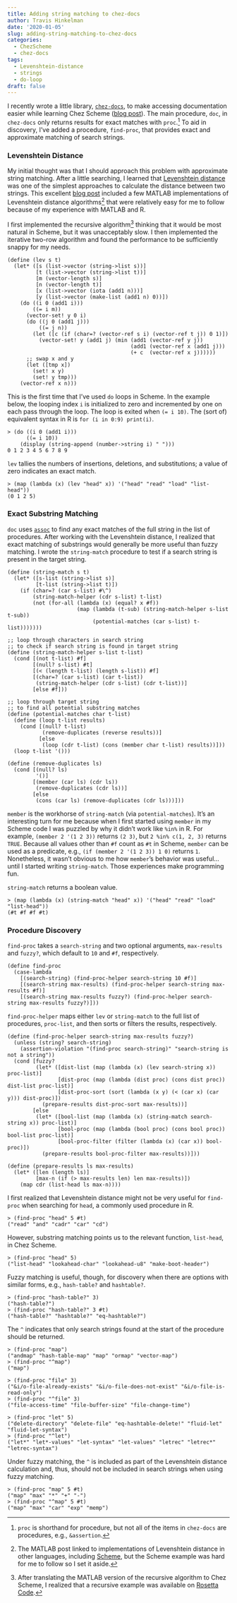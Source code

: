 ```yaml
---
title: Adding string matching to chez-docs
author: Travis Hinkelman
date: '2020-01-05'
slug: adding-string-matching-to-chez-docs
categories:
  - ChezScheme
  - chez-docs
tags:
  - Levenshtein-distance
  - strings
  - do-loop
draft: false
---
```


I recently wrote a little library, [`chez-docs`](https://github.com/hinkelman/chez-docs), to make accessing documentation easier while learning Chez Scheme ([blog post](/post/access-chez-scheme-documentation-from-repl/)). The main procedure, `doc`, in `chez-docs` only returns results for exact matches with `proc`.^[`proc` is shorthand for procedure, but not all of the items in `chez-docs` are procedures, e.g., `&assertion`.] To aid in discovery, I've added a procedure, `find-proc`, that provides exact and approximate matching of search strings.

### Levenshtein Distance

My initial thought was that I should approach this problem with approximate string matching. After a little searching, I learned that [Levenshtein distance](https://en.wikipedia.org/wiki/Levenshtein_distance) was one of the simplest approaches to calculate the distance between two strings. This excellent [blog post](https://blogs.mathworks.com/cleve/2017/08/14/levenshtein-edit-distance-between-strings/) included a few MATLAB implementations of Levenshtein distance algorithms^[The MATLAB post linked to implementations of Levenshtein distance in other languages, including [Scheme](https://en.wikibooks.org/wiki/Algorithm_Implementation/Strings/Levenshtein_distance#Scheme), but the Scheme example was hard for me to follow so I set it aside.] that were relatively easy for me to follow because of my experience with MATLAB and R. 

I first implemented the recursive algorithm^[After translating the MATLAB version of the recursive algorithm to Chez Scheme, I realized that a recursive example was available on [Rosetta Code](http://rosettacode.org/wiki/Levenshtein_distance#Scheme).] thinking that it would be most natural in Scheme, but it was unacceptably slow. I then implemented the iterative two-row algorithm and found the performance to be sufficiently snappy for my needs.

```
(define (lev s t)
  (let* ([s (list->vector (string->list s))]
         [t (list->vector (string->list t))]
         [m (vector-length s)]
         [n (vector-length t)]
         [x (list->vector (iota (add1 n)))]
         [y (list->vector (make-list (add1 n) 0))])
    (do ((i 0 (add1 i)))
        ((= i m))
      (vector-set! y 0 i)
      (do ((j 0 (add1 j)))
          ((= j n))
        (let ([c (if (char=? (vector-ref s i) (vector-ref t j)) 0 1)])
          (vector-set! y (add1 j) (min (add1 (vector-ref y j))
                                       (add1 (vector-ref x (add1 j)))
                                       (+ c  (vector-ref x j))))))
      ;; swap x and y
      (let ([tmp x])
        (set! x y)
        (set! y tmp)))
    (vector-ref x n)))
```

This is the first time that I've used `do` loops in Scheme. In the example below, the looping index `i` is initialized to zero and incremented by one on each pass through the loop. The loop is exited when `(= i 10)`. The (sort of) equivalent syntax in R is `for (i in 0:9) print(i)`.

```
> (do ((i 0 (add1 i)))
      ((= i 10))
    (display (string-append (number->string i) " ")))
0 1 2 3 4 5 6 7 8 9
```

`lev` tallies the numbers of insertions, deletions, and substitutions; a value of zero indicates an exact match. 

```
> (map (lambda (x) (lev "head" x)) '("head" "read" "load" "list-head"))
(0 1 2 5)
```

### Exact Substring Matching

`doc` uses [`assoc`](https://scheme.com/tspl4/objects.html#./objects:s58) to find any exact matches of the full string in the list of procedures. After working with the Levenshtein distance, I realized that exact matching of substrings would generally be more useful than fuzzy matching. I wrote the `string-match` procedure to test if a search string is present in the target string.

```
(define (string-match s t)
  (let* ([s-list (string->list s)]
         [t-list (string->list t)])
    (if (char=? (car s-list) #\^)
        (string-match-helper (cdr s-list) t-list)
        (not (for-all (lambda (x) (equal? x #f))
                      (map (lambda (t-sub) (string-match-helper s-list t-sub))
                           (potential-matches (car s-list) t-list)))))))

;; loop through characters in search string
;; to check if search string is found in target string
(define (string-match-helper s-list t-list)
  (cond [(not t-list) #f] 
        [(null? s-list) #t]
        [(< (length t-list) (length s-list)) #f]
        [(char=? (car s-list) (car t-list))
         (string-match-helper (cdr s-list) (cdr t-list))]
        [else #f]))

;; loop through target string
;; to find all potential substring matches
(define (potential-matches char t-list)
  (define (loop t-list results)
    (cond [(null? t-list)
           (remove-duplicates (reverse results))]
          [else
           (loop (cdr t-list) (cons (member char t-list) results))]))
  (loop t-list '()))
  
(define (remove-duplicates ls)
  (cond [(null? ls)
         '()]
        [(member (car ls) (cdr ls))
         (remove-duplicates (cdr ls))]
        [else
         (cons (car ls) (remove-duplicates (cdr ls)))]))
```

`member` is the workhorse of `string-match` (via `potential-matches`). It's an interesting turn for me because when I first started using `member` in my Scheme code I was puzzled by why it didn't work like `%in%` in R. For example, `(member 2 '(1 2 3))` returns `(2 3)`, but `2 %in% c(1, 2, 3)` returns `TRUE`. Because all values other than `#f` count as `#t` in Scheme, `member` can be used as a predicate, e.g., `(if (member 2 '(1 2 3)) 1 0)` returns `1`. Nonetheless, it wasn't obvious to me how `member`'s behavior was useful...until I started writing `string-match`. Those experiences make programming fun.

`string-match` returns a boolean value.

```
> (map (lambda (x) (string-match "head" x)) '("head" "read" "load" "list-head"))
(#t #f #f #t)
```

### Procedure Discovery

`find-proc` takes a `search-string` and two optional arguments, `max-results` and `fuzzy?`, which default to `10` and `#f`, respectively.

```
(define find-proc
  (case-lambda
    [(search-string) (find-proc-helper search-string 10 #f)]
    [(search-string max-results) (find-proc-helper search-string max-results #f)]
    [(search-string max-results fuzzy?) (find-proc-helper search-string max-results fuzzy?)]))
```

`find-proc-helper` maps either `lev` or `string-match` to the full list of procedures, `proc-list`, and then sorts or filters the results, respectively.

```
(define (find-proc-helper search-string max-results fuzzy?)
  (unless (string? search-string)
    (assertion-violation "(find-proc search-string)" "search-string is not a string"))
  (cond [fuzzy?
         (let* ([dist-list (map (lambda (x) (lev search-string x)) proc-list)]
                [dist-proc (map (lambda (dist proc) (cons dist proc)) dist-list proc-list)]
                [dist-proc-sort (sort (lambda (x y) (< (car x) (car y))) dist-proc)])
           (prepare-results dist-proc-sort max-results))]
        [else
         (let* ([bool-list (map (lambda (x) (string-match search-string x)) proc-list)]
                [bool-proc (map (lambda (bool proc) (cons bool proc)) bool-list proc-list)]
                [bool-proc-filter (filter (lambda (x) (car x)) bool-proc)])
           (prepare-results bool-proc-filter max-results))]))

(define (prepare-results ls max-results)
  (let* ([len (length ls)]
         [max-n (if (> max-results len) len max-results)])
    (map cdr (list-head ls max-n))))
```

I first realized that Levenshtein distance might not be very useful for `find-proc` when searching for `head`, a commonly used procedure in R.

```
> (find-proc "head" 5 #t)
("read" "and" "cadr" "car" "cd")
```

However, substring matching points us to the relevant function, `list-head`, in Chez Scheme. 

```
> (find-proc "head" 5)
("list-head" "lookahead-char" "lookahead-u8" "make-boot-header")
```

Fuzzy matching is useful, though, for discovery when there are options with similar forms, e.g., `hash-table?` and `hashtable?`.

```
> (find-proc "hash-table?" 3)
("hash-table?")
> (find-proc "hash-table?" 3 #t)
("hash-table?" "hashtable?" "eq-hashtable?")
```

The `^` indicates that only search strings found at the start of the procedure should be returned.

```
> (find-proc "map")
("andmap" "hash-table-map" "map" "ormap" "vector-map")
> (find-proc "^map")
("map")

> (find-proc "file" 3)
("&i/o-file-already-exists" "&i/o-file-does-not-exist" "&i/o-file-is-read-only")
> (find-proc "^file" 3)
("file-access-time" "file-buffer-size" "file-change-time")

> (find-proc "let" 5)
("delete-directory" "delete-file" "eq-hashtable-delete!" "fluid-let" "fluid-let-syntax")
> (find-proc "^let")
("let*" "let*-values" "let-syntax" "let-values" "letrec" "letrec*" "letrec-syntax")
```

Under fuzzy matching, the `^` is included as part of the Levenshtein distance calculation and, thus, should not be included in search strings when using fuzzy matching.

```
> (find-proc "map" 5 #t)
("map" "max" "*" "+" "-")
> (find-proc "^map" 5 #t)
("map" "max" "car" "exp" "memp")
```